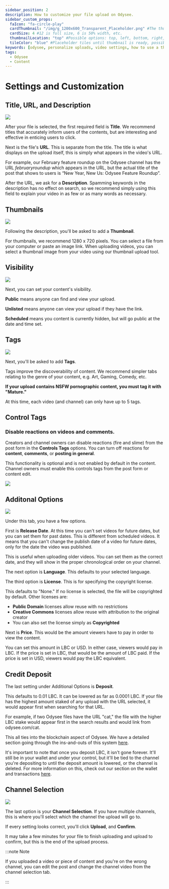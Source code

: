 ---
sidebar_position: 2
description: How to customize your file upload on Odysee.
sidebar_custom_props:
  faIcon: "fa-circle-play"
  cardThumbnail: "/img/g_1200x600_Transparent_Placeholder.png" #The thumbnail on the category card.
  cardSize: 4 #12 is full size, 6 is 50% width, etc.
  thumbnailLocation: "top" #Possible options: top, left, bottom, right, none
  tileColor: "blue" #Placeholder tiles until thumbnail is ready, possible options: blue, cream, darkpurple, lightpurple, mauve, orange, pink, none
keywords: [odysee, personalize uploads, video settings, how to use a thumbnail on odysee, use tags on odysee, how to upload a thumbnail, how do I set tags on odysee, how do I set a title on odysee]
tags:
  - Odysee
  - Content
---

# Settings and Customization

## Title, URL, and Description

![](/img/en/category-uploading4.png)

After your file is selected, the first required field is **Title**. We recommend titles that accurately inform users of the contents, but are interesting and effective in enticing users to click.

Next is the file's **URL**. This is separate from the title. The title is what displays on the upload itself, this is simply what appears in the video's URL.

For example, our February feature roundup on the Odysee channel has the URL *februaryroundup* which appears in the URL, but the actual title of the post that shows to users is “New Year, New Us: Odysee Feature Roundup”.

After the URL, we ask for a **Description**. Spamming keywords in the description has no effect on search, so we recommend simply using this field to explain your video in as few or as many words as necessary.

## Thumbnails

![](/img/en/category-uploading5.png)

Following the description, you'll be asked to add a **Thumbnail**.

For thumbnails, we recommend 1280 x 720 pixels. You can select a file from your computer or paste an image link. When uploading videos, you can select a thumbnail image from your video using our thumbnail upload tool.

## Visibility

![](https://thumbs.odycdn.com/f739a1fc812fdbac6911b18807bf90ce.webp)

Next, you can set your content's visibility.

**Public** means anyone can find and view your upload.

**Unlisted** means anyone can view your upload if they have the link.

**Scheduled** means you content is currently hidden, but will go public at the date and time set.

## Tags 

![](/img/en/category-uploading6.png)

Next, you'll be asked to add **Tags**.

Tags improve the discoverability of content. We recommend simpler tabs relating to the genre of your content, e.g. Art, Gaming, Comedy, etc.

**If your upload contains NSFW pornographic content, you must tag it with "Mature."**

At this time, each video (and channel) can only have up to 5 tags.

## Control Tags

### Disable reactions on videos and comments.

Creators and channel owners can disable reactions (fire and slime) from the post form in the **Controls Tags** options. You can turn off reactions for **content**, **comments**, or **posting in general**.

This functionality is optional and is not enabled by default in the content. Channel owners must enable this controls tags from the post form or content edit.

![](https://thumbs.odycdn.com/f8b5a7600e1c74a355de508175191c2f.webp)

## Additonal Options

![](/img/en/category-uploading7.png)

Under this tab, you have a few options.

First is **Release Date**. At this time you can't set videos for future dates, but you can set them for past dates. This is different from scheduled videos. It means that you can't change the publish date of a video for future dates, only for the date the video was published.

This is useful when uploading older videos. You can set them as the correct date, and they will show in the proper chronological order on your channel.

The next option is **Language**. This defaults to your selected language.

The third option is **License**. This is for specifying the copyright license.

This defaults to "None." If no license is selected, the file will be copyrighted by default. Other licenses are:

- **Public Domain** licenses allow reuse with no restrictions
- **Creative Commons** licenses allow reuse with attribution to the original creator
- You can also set the license simply as **Copyrighted**

Next is **Price**. This would be the amount viewers have to pay in order to view the content.

You can set this amount in LBC or USD. In either case, viewers would pay in LBC. If the price is set in LBC, that would be the amount of LBC paid. If the price is set in USD, viewers would pay the LBC equivalent.

## Credit Deposit

The last setting under Additional Options is **Deposit**.

This defaults to 0.01 LBC. It can be lowered as far as 0.0001 LBC. If your file has the highest amount staked of any upload with the URL selected, it would appear first when searching for that URL.

For example, if two Odysee files have the URL "cat," the file with the higher LBC stake would appear first in the search results and would link from odysee.com/cat.

This all ties into the blockchain aspect of Odysee. We have a detailed section going through the ins-and-outs of this system [here](https://help.odysee.tv/category-blockchain/category-staking/naming).

It's important to note that once you deposit LBC, it isn't gone forever. It'll still be in your wallet and under your control, but it'll be tied to the channel you're depositing to until the deposit amount is lowered, or the channel is deleted. For more information on this, check out our section on the wallet and transactions [here](https://help.odysee.tv/category-wallet/).

## Channel Selection

![](/img/en/category-uploading8.png)

The last option is your **Channel Selection**. If you have multiple channels, this is where you'll select which the channel the upload will go to.

If every setting looks correct, you'll click **Upload**, and **Confirm**.

It may take a few minutes for your file to finish uploading and upload to confirm, but this is the end of the upload process.

:::note Note

If you uploaded a video or piece of content and you're on the wrong channel, you can edit the post and change the channel video from the channel selection tab.

:::